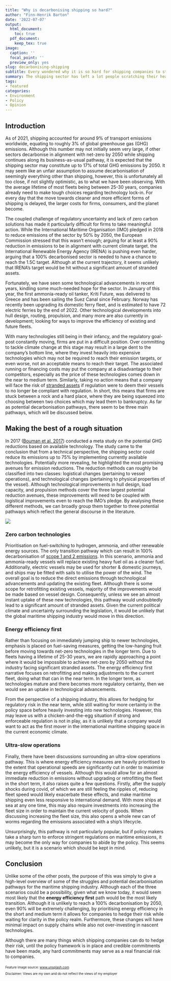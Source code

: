 ```yaml
---
title: "Why is decarbonising shipping so hard?"
author: "Finn-Henrik Barton"
date: '2022-07-07'
output:
  html_document:
    toc: true
  pdf_document:
    keep_tex: true
image:
  caption: ''
  focal_point: ''
  preview_only: yes
slug: decarbonising-shipping
subtitle: Every wondered why it is so hard for shipping companies to stay afloat and decarbonise at the same time?
summary: The shipping sector has left a lot people scratching their heads -- trying to figure out an equitable, cost-efficient, and efficient way to steer towards net-zero by 2050. Beyond the general complexities associated with decarbonising transportation, the shipping sector faces some further struggles. The combination of an uncertain policy landscape, competition effects, and questions surrounding technological maturity all contribute to making it one of the hardest sectors to abate.
tags:
- featured
categories:
- Environment
- Policy
- Opinion
---
```



## Introduction
As of 2021, shipping accounted for around 9% of transport emissions worldwide, equating to roughly 3% of global greenhouse gas (GHG) emissions. Although this number may not initially seem very large, if other sectors decarbonise in alignment with net-zero by 2050 while shipping continues along its business-as-usual pathway, it is expected that the shipping sector may constitute up to 17% of total GHG emissions by 2050. It may seem like an unfair assumption to assume decarbonisation of seemingly everything other than shipping, however, this is unfortunately all too close, if not slightly optimistic, as to what we have been observing. With the average lifetime of most fleets being between 25-30 years, companies already need to make tough choices regarding technology lock-in. For every day that the move towards cleaner and more efficient forms of shipping is delayed, the larger costs for firms, consumers, and the planet become.

The coupled challenge of regulatory uncertainty and lack of zero carbon solutions has made it particularly difficult for firms to take meaningful action. While the International Maritime Organisation (IMO) pledged in 2018 to reduce emissions of the sector by 50% by 2050, the European Commission stressed that this wasn't enough; arguing for at least a 90% reduction in emissions to be in alignment with current climate target. the International Renewable Energy Agency (IRENA) is pushing even harder, arguing that a 100% decarbonised sector is needed to have a chance to reach the 1.5C target. Although at the current trajectory, it seems unlikely that IRENA's target would be hit without a significant amount of stranded assets.

Fortunately, we have seen some technological advancements in recent years, kindling some much-needed hope for the sector. In January of this year, the first ammonia-ready oil tanker, Kriti Future, was delivered to Greece and has been sailing the Suez Canal since February. Norway has recently been upgrading its domestic ferry fleet, and is estimated to have 72 electric ferries by the end of 2022. Other technological developments into hull design, routing, propulsion, and many more are also currently in development; looking for ways to improve the efficiency of existing and future fleets.

With many technologies still being in their infancy, and the regulatory goal-post constantly moving, firms are put in a difficult position. Over committing to tackle climate change at this stage may result in a large dent to the company's bottom line, where they invest heavily into expensive technologies which may not be required to reach their emission targets, or even worse, not an acceptable means to reach their target. The associated running or financing costs may put the company at a disadvantage to their competitors, especially as the price of these technologies comes down in the near to medium term. Similarly, taking no action means that a company will face the risk of [stranded assets](https://en.wikipedia.org/wiki/Stranded_asset) if regulation were to deem their vessels to no longer be compliant with regulation. In short, this means that firms are stuck between a rock and a hard place, where they are being squeezed into choosing between two choices which may lead them to bankruptcy. As far as potential decarbonisation pathways, there seem to be three main pathways, which will be discussed below.




## Making the best of a rough situation
In 2017 ([Bouman et al. 2017](https://www.researchgate.net/publication/315837106_State-of-the-art_technologies_measures_and_potential_for_reducing_GHG_emissions_from_shipping_-_A_review)) conducted a meta study on the potential GHG reductions based on available technology. The study came to the conclusion that from a technical perspective, the shipping sector could reduce its emissions up to 75% by implementing currently available technologies. Potentially more revealing, he highlighted the most promising avenues for emission reductions. The reduction methods can roughly be classified into two classes: logistical changes (pertaining to vessel operations), and technological changes (pertaining to physical properties of the vessel). Although technological improvements in hull design, load capacity, and propulsion methods cover the three largest potential reduction avenues, these improvements will need to be coupled with logistical improvements even to reach the IMO’s pledge. By analysing these different methods, we can broadly group them together to three potential pathways which reflect the general discourse in the literature.


![](pathways_table.jpg)


### Zero carbon technologies
Prioritisation on fuel-switching to hydrogen, ammonia, and other renewable energy sources. The only transition pathway which can result in 100% decarbonisation of [scope 1 and 2 emissions](https://www.nationalgrid.com/stories/energy-explained/what-are-scope-1-2-3-carbon-emissions). In this scenario, ammonia and ammonia-ready vessels will replace existing heavy fuel oil as a cleaner fuel. Additionally, electric vessels may be used for shorter & domestic journeys, and ships may be fitted with sails to utilise the power of the wind. The overall goal is to reduce the direct emissions through technological advancements and updating the existing fleet. Although there is some scope for retrofitting existing vessels, majority of the improvements would be made based on vessel design. Consequently, unless we see an almost instant uptake of these new technologies, this pathway would undoubtedly lead to a significant amount of stranded assets. Given the current political climate and uncertainty surrounding the legislation, it would be unlikely that the global maritime shipping industry would move in this direction.


### Energy efficiency first
Rather than focusing on immediately jumping ship to newer technologies, emphasis is placed on fuel-saving measures, getting the low-hanging fruit before moving towards net-zero technologies in the longer term. Due to fleets having a lifetime of 25-30 years, we are rapidly approaching a point where it would be impossible to achieve net-zero by 2050 without the industry facing significant stranded assets. The energy efficiency first narrative focuses on retrofitting and making adjustments to the current fleet, doing what that can in the near term. In the longer term, as technologies mature and there becomes more regulatory certainty, then we would see an uptake in technological advancements.

From the perspective of a shipping industry, this allows for hedging for regulatory risk in the near term, while still waiting for more certainty in the policy space before heavily investing into new technologies. However, this may leave us with a chicken-and-the-egg situation if strong and enforceable regulation is not in play, as it is unlikely that a company would want to act as the first mover in the international maritime shipping space in the current economic climate.


### Ultra-slow operations
Finally, there have been discussions surrounding an ultra-slow operations pathway. This is where energy efficiency measures are heavily prioritised to the extent that operational speeds are significantly cut in order to maximise the energy efficiency of vessels. Although this would allow for an almost immediate reduction in emissions without upgrading or retrofitting the fleet in the short term, it also raises quite a few questions. Firstly, after the supply shocks during covid, of which we are still feeling the ripples of, reducing fleet speed would likely exacerbate these effects, and make maritime shipping even less responsive to international demand. With more ships at sea at any one time, this may also require investments into increasing the fleet size in order to maintain the current velocity of goods. When discussing increasing the fleet size, this also opens a whole new can of worms regarding the emissions associated with a ship's lifecycle.

Unsurprisingly, this pathway is not particularly popular, but if policy makers take a sharp turn to enforce stringent regulations on maritime emissions, it may become the only way for companies to abide by the policy. This seems unlikely, but it is a scenario which should be kept in mind.


## Conclusion
Unlike some of the other posts, the purpose of this was simply to give a high-level overview of some of the struggles and potential decarbonisation pathways for the maritime shipping industry. Although each of the three scenarios could be a possibility, given what we know today, it would seem most likely that the **energy efficiency first** path would be the most likely transition. Although it is unlikely to reach a 100% decarbonisation by 2050, even 90% will be extremely challenging, by prioritising energy efficiency in the short and medium term it allows for companies to hedge their risk while waiting for clarity in the policy realm. Furthermore, these changes will have minimal impact on supply chains while also not over-investing in nascent technologies.

Although there are many things which shipping companies can do to hedge their risk, until the policy framework is in place and credible commitments have been made, any hard commitments may serve as a real financial risk to companies.


<div style="line-height:1%;">
  <br>
  <font size="1"> <p>Feature image source: <a href="https://unsplash.com/photos/1cqIcrWFQBI">www.unsplash.com</a></p></font> <font size="1"> <br> <p>Disclaimer: Views are my own and do not reflect the views of my employer
</div>
